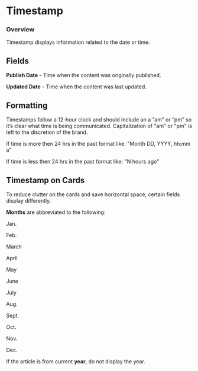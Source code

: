 
<Meta title="Components/Molecules/Timestamps" />


# Timestamp

### Overview

Timestamp displays information related to the date or time.

  

## Fields

**Publish Date** - Time when the content was originally published.

**Updated Date** - Time when the content was last updated.

  

## Formatting
Timestamps follow a 12-hour clock and should include an a “am” or “pm” so it’s clear what time is being communicated. Capitalization of "am" or "pm" is left to the discretion of the brand.

If time is more then 24 hrs in the past format like: "Month DD, YYYY, hh:mm a"

If time is less then 24 hrs in the past format like: "N hours ago"


## Timestamp on Cards

To reduce clutter on the cards and save horizontal space, certain fields display differently.

**Months** are abbreviated to the following:

Jan.

Feb.

March

April

May

June

July

Aug.

Sept.

Oct.

Nov.

Dec.

  
If the article is from current **year**, do not display the year.
